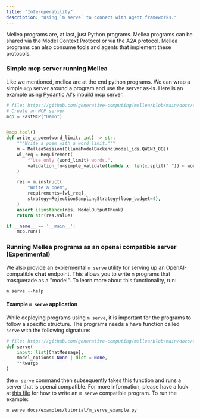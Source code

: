 ```yaml
---
title: "Interoperability"
description: "Using `m serve` to connect with agent frameworks."
---
```


Mellea programs are, at last, just Python programs. Mellea programs can be shared via the Model Context Protocol or via the A2A protocol. Mellea programs can also consume tools and agents that implement these protocols.

### Simple mcp server running Mellea

Like we mentioned, mellea are at the end python programs. We can wrap a simple `mcp` server around a program and use the server as-is. Here is an example using [Pydantic AI's inbuild mcp server](https://ai.pydantic.dev/mcp/server/).

<CodeGroup>

```python Python
# file: https://github.com/generative-computing/mellea/blob/main/docs/examples/agents/mcp_example.py#L15-L40
# Create an MCP server
mcp = FastMCP("Demo")


@mcp.tool()
def write_a_poem(word_limit: int) -> str:
    """Write a poem with a word limit."""
    m = MelleaSession(OllamaModelBackend(model_ids.QWEN3_8B))
    wl_req = Requirement(
        f"Use only {word_limit} words.",
        validation_fn=simple_validate(lambda x: len(x.split(" ")) < word_limit),
    )

    res = m.instruct(
        "Write a poem",
        requirements=[wl_req],
        strategy=RejectionSamplingStrategy(loop_budget=4),
    )
    assert isinstance(res, ModelOutputThunk)
    return str(res.value)

if __name__ == '__main__':
    mcp.run()
```

</CodeGroup>

### Running Mellea programs as an openai compatible server (Experimental)

We also provide an expiermental `m serve` utility for serving up an OpenAI-compatible **chat** endpoint. This allows you to write `m` programs that masquerade as a "model". To learn more about this functionality, run:

<CodeGroup>

```shell Shell
m serve --help
```

</CodeGroup>

#### Example `m serve` application

While deploying programs using `m serve`, it is important for the programs to follow a specific structure. The programs needs a have function called `serve` with the following signature:

<CodeGroup>

```python Python
# file: https://github.com/generative-computing/mellea/blob/main/docs/examples/agents/m_serve_example.py#L25-L29
def serve(
    input: list[ChatMessage],
    model_options: None | dict = None,
    **kwargs
)
```

</CodeGroup>

the `m serve` command then subsequently takes this function and runs a server that is openai compatible. For more information, please have a look at [this file](./examples/tutorial/m_serve_example.py) for how to write an `m serve` compatible program. To run the example:

<CodeGroup>

```shell Shell
m serve docs/examples/tutorial/m_serve_example.py
```

</CodeGroup>
